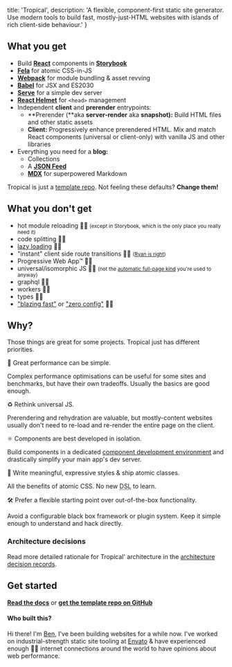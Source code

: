 
  title: 'Tropical',
  description: 'A flexible, component-first static site generator. Use modern tools to build fast, mostly-just-HTML websites with islands of rich client-side behaviour.'
}

## What you get

- Build **[React](https://reactjs.org/)** components in **[Storybook](https://storybook.js.org/)**
- **[Fela](http://fela.js.org/)** for atomic CSS-in-JS
- **[Webpack](https://webpack.js.org/)** for module bundling & asset revving
- **[Babel](https://babeljs.io/)** for JSX and ES2030
- **[Serve](https://github.com/zeit/serve)** for a simple dev server
- **[React Helmet](https://github.com/nfl/react-helmet)** for `<head>` management
- Independent **client** and **prerender** entrypoints:
  - **Prerender (**aka **server-render** aka **snapshot):** Build HTML files and other static assets
  - **Client:** Progressively enhance prerendered HTML. Mix and match React components (universal or client-only) with vanilla JS and other libraries
- Everything you need for a **blog:** 
  - Collections
  - A **[JSON Feed](https://jsonfeed.org/)**
  - **[MDX](https://mdxjs.com/)** for superpowered Markdown

Tropical is just a [template repo](https://github.blog/2019-06-06-generate-new-repositories-with-repository-templates/). Not feeling these defaults? **Change them!**

## What you don't get

- hot module reloading 🙅‍♀️ <small>(except in Storybook, which is the only place you really need it)</small>
- code splitting 🙅‍♀️
- [lazy loading](https://www.bensmithett.com/an-argument-against-lazy-loading/) 🙅‍♀️
- "instant" client side route transitions 🙅‍♀️ <small>([Ryan is right](https://twitter.com/ryanflorence/status/1186515553285857280))</small>
- Progressive Web App™ 🙅‍♀️
- universal/isomorphic JS 🙅‍♀️ <small>(not the [automatic full-page kind](https://github.com/bensmithett/tropical/blob/docs/decisions/003_dont_default_to_full_page_react_hydration.md) you're used to anyway)</small>
- graphql 🙅‍♀️
- workers 🙅‍♀️
- types 🙅‍♀️
- ["blazing fast"](https://github.com/search?q=blazing+fast) or ["zero config"](https://github.com/search?q=zero+config) 🙅‍♀️

## Why?

Those things are great for some projects. Tropical just has different priorities.

<Feature>🚀 Great performance can be simple.</Feature>

Complex performance optimisations can be useful for some sites and benchmarks, but have their own tradeoffs. Usually the basics are good enough.

<Feature>♻️ Rethink universal JS.</Feature>

Prerendering and rehydration are valuable, but mostly-content websites usually don't need to re-load and re-render the entire page on the client.

<Feature>⚛️ Components are best developed in isolation.</Feature>

Build components in a dedicated [component development environment](https://storybook.js.org/) and drastically simplify your main app's dev server.

<Feature>🧬 Write meaningful, expressive styles & ship atomic classes.</Feature>

All the benefits of atomic CSS. No new <abbr title='Domain Specific Language'>DSL</abbr> to learn.

<Feature>🛠 Prefer a flexible starting point over out-of-the-box functionality.</Feature>

Avoid a configurable black box framework or plugin system. Keep it simple enough to understand and hack directly.

### Architecture decisions

Read more detailed rationale for Tropical' architecture in the [architecture decision records](https://github.com/bensmithett/tropical/tree/docs/decisions).

## Get started

[**Read the docs**](/docs) or [**get the template repo on GitHub**](https://github.com/bensmithett/tropical)

#### Who built this?

Hi there! I'm [Ben](https://www.bensmithett.com/), I've been building websites for a while now. I've worked on industrial-strength static site tooling at [Envato](https://envato.com/) & have experienced enough 💩🐌 internet connections around the world to have opinions about web performance.
